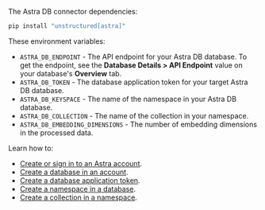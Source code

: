 The Astra DB connector dependencies:

```bash CLI, Python
pip install "unstructured[astra]"
```

These environment variables:

- `ASTRA_DB_ENDPOINT` - The API endpoint for your Astra DB database. To get the endpoint, see the **Database Details > API Endpoint** value on your database's **Overview** tab.
- `ASTRA_DB_TOKEN` - The database application token for your target Astra DB database.
- `ASTRA_DB_KEYSPACE` - The name of the namespace in your Astra DB database.
- `ASTRA_DB_COLLECTION` - The name of the collection in your namespace. 
- `ASTRA_DB_EMBEDDING_DIMENSIONS` - The number of embedding dimensions in the processed data.

Learn how to:

- [Create or sign in to an Astra account](https://astra.datastax.com/).
- [Create a database in an account](https://docs.datastax.com/en/astra-db-classic/databases/manage-create.html).
- [Create a database application token](https://docs.datastax.com/en/astra-db-serverless/administration/manage-application-tokens.html).
- [Create a namespace in a database](https://docs.datastax.com/en/astra-db-serverless/databases/manage-namespaces.html#create-namespace).
- [Create a collection in a namespace](https://docs.datastax.com/en/astra-db-serverless/databases/manage-collections.html#create-collection).